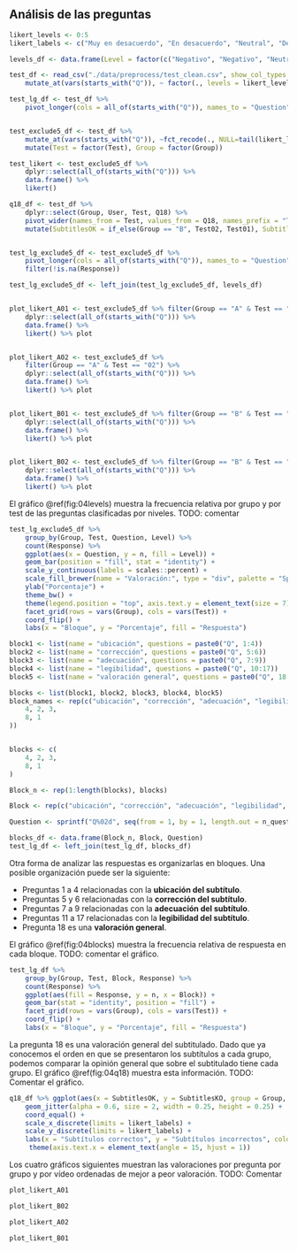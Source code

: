 \clearpage
## Análisis de las preguntas


```{r, echo=FALSE, include=FALSE}
likert_levels <- 0:5
likert_labels <- c("Muy en desacuerdo", "En desacuerdo", "Neutral", "De acuerdo", "Muy de acuerdo", "No sé / No contesto")

levels_df <- data.frame(Level = factor(c("Negativo", "Negativo", "Neutro", "Positivo", "Positivo"), levels = c("Negativo", "Neutro", "Positivo")), Response = head(likert_labels, -1))

test_df <- read_csv("./data/preprocess/test_clean.csv", show_col_types = FALSE) %>%
    mutate_at(vars(starts_with("Q")), ~ factor(., levels = likert_levels, labels = likert_labels))

test_lg_df <- test_df %>%
    pivot_longer(cols = all_of(starts_with("Q")), names_to = "Question", values_to = "Response")


test_exclude5_df <- test_df %>%
    mutate_at(vars(starts_with("Q")), ~fct_recode(., NULL=tail(likert_labels, 1))) %>% 
    mutate(Test = factor(Test), Group = factor(Group))

test_likert <- test_exclude5_df %>%
    dplyr::select(all_of(starts_with("Q"))) %>%
    data.frame() %>%
    likert()

q18_df <- test_df %>%
    dplyr::select(Group, User, Test, Q18) %>%
    pivot_wider(names_from = Test, values_from = Q18, names_prefix = "Test") %>%
    mutate(SubtitlesOK = if_else(Group == "B", Test02, Test01), SubtitlesKO = if_else(Group == "B", Test01, Test02))


test_lg_exclude5_df <- test_exclude5_df %>%
    pivot_longer(cols = all_of(starts_with("Q")), names_to = "Question", values_to = "Response") %>%
    filter(!is.na(Response))

test_lg_exclude5_df <- left_join(test_lg_exclude5_df, levels_df)


plot_likert_A01 <- test_exclude5_df %>% filter(Group == "A" & Test == "01") %>%
    dplyr::select(all_of(starts_with("Q"))) %>%
    data.frame() %>%
    likert() %>% plot


plot_likert_A02 <- test_exclude5_df %>%
    filter(Group == "A" & Test == "02") %>%
    dplyr::select(all_of(starts_with("Q"))) %>%
    data.frame() %>%
    likert() %>% plot


plot_likert_B01 <- test_exclude5_df %>% filter(Group == "B" & Test == "01") %>%
    dplyr::select(all_of(starts_with("Q"))) %>%
    data.frame() %>%
    likert() %>% plot


plot_likert_B02 <- test_exclude5_df %>% filter(Group == "B" & Test == "02") %>%
    dplyr::select(all_of(starts_with("Q"))) %>%
    data.frame() %>%
    likert() %>% plot

```
El gráfico \@ref(fig:04levels) muestra la frecuencia relativa por grupo y por test de las preguntas clasificadas por niveles. TODO: comentar

```{r 04levels, echo=FALSE, out.width='\\widthw', fig.cap = "Frecuencias relativas de las respuestas por preguntas."}

test_lg_exclude5_df %>%
    group_by(Group, Test, Question, Level) %>%
    count(Response) %>%
    ggplot(aes(x = Question, y = n, fill = Level)) +
    geom_bar(position = "fill", stat = "identity") +
    scale_y_continuous(labels = scales::percent) +
    scale_fill_brewer(name = "Valoración:", type = "div", palette = "Spectral", direction = -1) +
    ylab("Porcentaje") +
    theme_bw() +
    theme(legend.position = "top", axis.text.y = element_text(size = 7)) +
    facet_grid(rows = vars(Group), cols = vars(Test)) +
    coord_flip() +
    labs(x = "Bloque", y = "Porcentaje", fill = "Respuesta")
```


```{r, echo=FALSE, include=FALSE}
block1 <- list(name = "ubicación", questions = paste0("Q", 1:4))
block2 <- list(name = "corrección", questions = paste0("Q", 5:6))
block3 <- list(name = "adecuación", questions = paste0("Q", 7:9))
block4 <- list(name = "legibilidad", questions = paste0("Q", 10:17))
block5 <- list(name = "valoración general", questions = paste0("Q", 18:18))

blocks <- list(block1, block2, block3, block4, block5)
block_names <- rep(c("ubicación", "corrección", "adecuación", "legibilidad", "valoración general"), c(
    4, 2, 3,
    8, 1
))


blocks <- c(
    4, 2, 3,
    8, 1
)

Block_n <- rep(1:length(blocks), blocks)

Block <- rep(c("ubicación", "corrección", "adecuación", "legibilidad", "valoración general"), blocks)

Question <- sprintf("Q%02d", seq(from = 1, by = 1, length.out = n_questions)) # Nombre de los campos que se usarán para renombrar los campos de respuesta al test

blocks_df <- data.frame(Block_n, Block, Question)
test_lg_df <- left_join(test_lg_df, blocks_df)
```

Otra forma de analizar las respuestas es organizarlas en bloques. Una posible organización puede ser la siguiente:

* Preguntas 1 a 4 relacionadas con la **ubicación del subtítulo**.
* Preguntas 5 y 6 relacionadas con la **corrección del subtítulo**.
* Preguntas 7 a 9 relacionadas con la **adecuación del subtítulo**.
* Preguntas 11 a 17 relacionadas con la **legibilidad del subtítulo**.
* Pregunta 18 es una **valoración general**.

El gráfico \@ref(fig:04blocks) muestra la frecuencia relativa de respuesta en cada bloque. TODO: comentar el gráfico.

```{r 04blocks, out.width='\\widthw', echo=FALSE, fig.cap = "Frecuencias relativas de las respuestas por bloques."}

test_lg_df %>%
    group_by(Group, Test, Block, Response) %>%
    count(Response) %>%
    ggplot(aes(fill = Response, y = n, x = Block)) +
    geom_bar(stat = "identity", position = "fill") +
    facet_grid(rows = vars(Group), cols = vars(Test)) +
    coord_flip() +
    labs(x = "Bloque", y = "Porcentaje", fill = "Respuesta")
```
\clearpage
La pregunta 18 es una valoración general del subtitulado. Dado que ya conocemos el orden en que se presentaron los subtítulos a cada grupo, podemos comparar la opinión general que sobre el subtitulado tiene cada grupo. El gráfico \@ref(fig:04q18) muestra esta información. TODO: Comentar el gráfico.

```{r 04q18, out.width='\\widthw', echo=FALSE, fig.cap = "Comparación de la valoración general que cada grupo hace sobre el subtitulado de cada vídeo."}

q18_df %>% ggplot(aes(x = SubtitlesOK, y = SubtitlesKO, group = Group, color = Group)) +
    geom_jitter(alpha = 0.6, size = 2, width = 0.25, height = 0.25) +
    coord_equal() +
    scale_x_discrete(limits = likert_labels) +
    scale_y_discrete(limits = likert_labels) +
    labs(x = "Subtítulos correctos", y = "Subtítulos incorrectos", color = "Grupo") +
     theme(axis.text.x = element_text(angle = 15, hjust = 1))


```


Los cuatro gráficos siguientes muestran las valoraciones por pregunta por grupo y por vídeo ordenadas de mejor a peor valoración. TODO: Comentar

```{r, echo=FALSE, fig.cap = "Valoración de las preguntas para el grupo A en el vídeo con subtítulos correctos ordenados de mejor a peor valoración."}

plot_likert_A01

```


```{r, echo=FALSE, fig.cap = "Valoración de las preguntas para el grupo B en el vídeo con subtítulos correctos ordenados de mejor a peor valoración."}

plot_likert_B02

```


```{r, echo=FALSE, fig.cap = "Valoración de las preguntas para el grupo A en el vídeo con subtítulos incorrectos ordenados de mejor a peor valoración."}

plot_likert_A02

```


```{r, echo=FALSE, fig.cap = "Valoración de las preguntas para el grupo B en el vídeo con subtítulos incorrectos ordenados de mejor a peor valoración."}

plot_likert_B01

```

